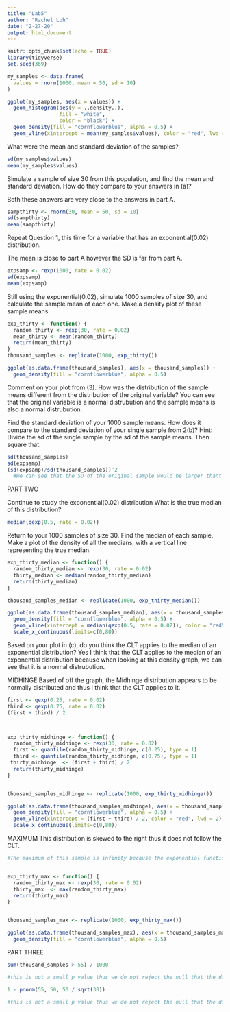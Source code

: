 ```yaml
---
title: "Lab5"
author: "Rachel Loh"
date: "2-27-20"
output: html_document
---
```


```r
knitr::opts_chunk$set(echo = TRUE)
library(tidyverse)
set.seed(369)
```

```r
my_samples <- data.frame(
  values = rnorm(1000, mean = 50, sd = 10)
)

ggplot(my_samples, aes(x = values)) + 
  geom_histogram(aes(y = ..density..),
                 fill = "white",
                 color = "black") + 
  geom_density(fill = "cornflowerblue", alpha = 0.5) + 
  geom_vline(xintercept = mean(my_samples$values), color = "red", lwd = 2)


```

What were the mean and standard deviation of the samples?
```r
sd(my_samples$values)
mean(my_samples$values)
```


Simulate a sample of size 30 from this population, and find the mean and standard deviation. How do they compare to your answers in (a)?

Both these answers are very close to the answers in part A.
```r
sampthirty <- rnorm(30, mean = 50, sd = 10)
sd(sampthirty) 
mean(sampthirty)
```

Repeat Question 1, this time for a variable that has an exponential(0.02) distribution.

The mean is close to part A however the SD is far from part A.
```r
expsamp <- rexp(1000, rate = 0.02)
sd(expsamp)
mean(expsamp)
```


Still using the exponential(0.02), simulate 1000 samples of size 30, and calculate the sample mean of each one. Make a density plot of these sample means.
```r
exp_thirty <- function() {
  random_thirty <- rexp(30, rate = 0.02)
  mean_thirty <- mean(random_thirty)
  return(mean_thirty)
}
thousand_samples <- replicate(1000, exp_thirty())

ggplot(as.data.frame(thousand_samples), aes(x = thousand_samples)) + 
  geom_density(fill = "cornflowerblue", alpha = 0.5)

```
Comment on your plot from (3). How was the distribution of the sample means different from the distribution of the original variable?
You can see that the original variable is a normal distrubution and the sample means is also a normal distrubution.


Find the standard deviation of your 1000 sample means. How does it compare to the standard deviation of your single sample from 2(b)? Hint: Divide the sd of the single sample by the sd of the sample means. Then square that.
```r
sd(thousand_samples)
sd(expsamp)
(sd(expsamp)/sd(thousand_samples))^2
  #We can see that the SD of the original sample would be larger thant the SD of the sample that simulates 1000 samples of size 30 and has the mean of each of these.  This is because with a larger amount of samples there is less variance. Thus these two SD vary. 

```

PART TWO

Continue to study the exponential(0.02) distribution
What is the true median of this distribution?
```r
median(qexp(0.5, rate = 0.02))
```


Return to your 1000 samples of size 30. Find the median of each sample. Make a plot of the density of all the medians, with a vertical line representing the true median.
```r
exp_thirty_median <- function() {
  random_thirty_median <- rexp(30, rate = 0.02)
  thirty_median <- median(random_thirty_median)
  return(thirty_median)
}

thousand_samples_median <- replicate(1000, exp_thirty_median())

ggplot(as.data.frame(thousand_samples_median), aes(x = thousand_samples_median)) + 
  geom_density(fill = "cornflowerblue", alpha = 0.5) + 
  geom_vline(xintercept = median(qexp(0.5, rate = 0.02)), color = "red", lwd = 2) +
  scale_x_continuous(limits=c(0,80))
```


Based on your plot in (c), do you think the CLT applies to the median of an exponential distribution?
Yes I think that the CLT applies to the median of an exponential distribution because when looking at this density graph, we can see that it is a normal distrubution.


MIDHINGE
Based of off the graph, the Midhinge distribution appears to be normally distributed and thus I think that the CLT applies to it.  
```r
first <- qexp(0.25, rate = 0.02)
third <- qexp(0.75, rate = 0.02)
(first + third) / 2



exp_thirty_midhinge <- function() {
  random_thirty_midhinge <- rexp(30, rate = 0.02)
  first <- quantile(random_thirty_midhinge, c(0.25), type = 1)
  third <- quantile(random_thirty_midhinge, c(0.75), type = 1)
 thirty_midhinge  <- (first + third) / 2
  return(thirty_midhinge)
}


thousand_samples_midhinge <- replicate(1000, exp_thirty_midhinge())

ggplot(as.data.frame(thousand_samples_midhinge), aes(x = thousand_samples_midhinge)) + 
  geom_density(fill = "cornflowerblue", alpha = 0.5) + 
  geom_vline(xintercept = (first + third) / 2, color = "red", lwd = 2) +
  scale_x_continuous(limits=c(0,80))
```


MAXIMUM
This distribution is skewed to the right thus it does not follow the CLT.
```r
#The maximum of this sample is infinity because the exponential function can go to infinity.


exp_thirty_max <- function() {
  random_thirty_max <- rexp(30, rate = 0.02)
  thirty_max  <- max(random_thirty_max)
  return(thirty_max)
}


thousand_samples_max <- replicate(1000, exp_thirty_max())

ggplot(as.data.frame(thousand_samples_max), aes(x = thousand_samples_max)) + 
  geom_density(fill = "cornflowerblue", alpha = 0.5)
```


PART THREE

```r

sum(thousand_samples > 55) / 1000

#this is not a small p value thus we do not reject the null that the distribution is a 0.02 distribution.  We can conclude that the time of 55 minutes is unlucky.

1 - pnorm(55, 50, 50 / sqrt(30))

#this is not a small p value thus we do not reject the null that the distribution is a 0.02 distribution.  We can conclude that the time of 55 minutes is unlucky.
```



